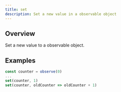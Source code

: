 ```yaml
---
title: set
description: Set a new value in a observable object
---
```


## Overview

Set a new value to a observable object.


## Examples

```ts
const counter = observe(0)
...
set(counter, 1)
set(counter, oldCounter => oldCounter + 1)
```
